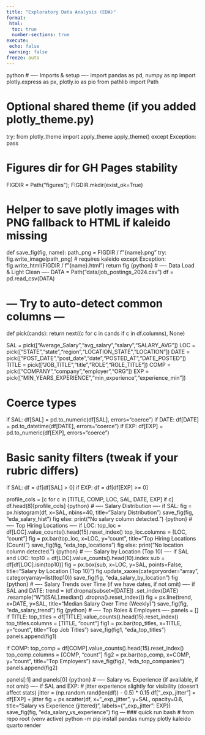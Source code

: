 ```yaml
--- 
title: "Exploratory Data Analysis (EDA)" 
format: 
 html: 
  toc: true 
  number-sections: true 
execute: 
 echo: false 
 warning: false 
freeze: auto 
---
```


{python}
# ---- Imports & setup ----
import pandas as pd, numpy as np
import plotly.express as px, plotly.io as pio
from pathlib import Path

# Optional shared theme (if you added plotly_theme.py)
try:
    from plotly_theme import apply_theme
    apply_theme()
except Exception:
    pass

# Figures dir for GH Pages stability
FIGDIR = Path("figures"); FIGDIR.mkdir(exist_ok=True)

# Helper to save plotly images with PNG fallback to HTML if kaleido missing
def save_fig(fig, name):
    path_png = FIGDIR / f"{name}.png"
    try:
        fig.write_image(path_png)   # requires kaleido
    except Exception:
        fig.write_html(FIGDIR / f"{name}.html")
    return fig
{python}
# ---- Data Load & Light Clean ----
DATA = Path("data/job_postings_2024.csv")
df = pd.read_csv(DATA)

# --- Try to auto-detect common columns ---
def pick(cands):
    return next((c for c in cands if c in df.columns), None)

SAL   = pick(["Average_Salary","avg_salary","salary","SALARY_AVG"])
LOC   = pick(["STATE","state","region","LOCATION_STATE","LOCATION"])
DATE  = pick(["POST_DATE","post_date","date","POSTED_AT","DATE_POSTED"])
TITLE = pick(["JOB_TITLE","title","ROLE","ROLE_TITLE"])
COMP  = pick(["COMPANY","company","employer","ORG"])
EXP   = pick(["MIN_YEARS_EXPERIENCE","min_experience","experience_min"])

# Coerce types
if SAL:  df[SAL] = pd.to_numeric(df[SAL], errors="coerce")
if DATE: df[DATE] = pd.to_datetime(df[DATE], errors="coerce")
if EXP:  df[EXP]  = pd.to_numeric(df[EXP], errors="coerce")

# Basic sanity filters (tweak if your rubric differs)
if SAL: df = df[df[SAL] > 0]
if EXP: df = df[df[EXP] >= 0]

profile_cols = [c for c in [TITLE, COMP, LOC, SAL, DATE, EXP] if c]
df.head(8)[profile_cols]
{python}
# ---- Salary Distribution ----
if SAL:
    fig = px.histogram(df, x=SAL, nbins=40, title="Salary Distribution")
    save_fig(fig, "eda_salary_hist")
    fig
else:
    print("No salary column detected.")
{python}
# ---- Top Hiring Locations ----
if LOC:
    top_loc = df[LOC].value_counts().head(15).reset_index()
    top_loc.columns = [LOC, "count"]
    fig = px.bar(top_loc, x=LOC, y="count", title="Top Hiring Locations (Count)")
    save_fig(fig, "eda_top_locations")
    fig
else:
    print("No location column detected.")
{python}
# ---- Salary by Location (Top 10) ----
if SAL and LOC:
    top10 = df[LOC].value_counts().head(10).index
    sub = df[df[LOC].isin(top10)]
    fig = px.box(sub, x=LOC, y=SAL, points=False, title="Salary by Location (Top 10)")
    fig.update_xaxes(categoryorder="array", categoryarray=list(top10))
    save_fig(fig, "eda_salary_by_location")
    fig
{python}
# ---- Salary Trends over Time (if we have dates, if not omit) ----
if SAL and DATE:
    trend = (df.dropna(subset=[DATE])
               .set_index(DATE)
               .resample("W")[SAL].median()
               .dropna().reset_index())
    fig = px.line(trend, x=DATE, y=SAL, title="Median Salary Over Time (Weekly)")
    save_fig(fig, "eda_salary_trend")
    fig
{python}
# ---- Top Roles & Employers ----
panels = []
if TITLE:
    top_titles = df[TITLE].value_counts().head(15).reset_index()
    top_titles.columns = [TITLE, "count"]
    fig1 = px.bar(top_titles, x=TITLE, y="count", title="Top Job Titles")
    save_fig(fig1, "eda_top_titles")
    panels.append(fig1)

if COMP:
    top_comp = df[COMP].value_counts().head(15).reset_index()
    top_comp.columns = [COMP, "count"]
    fig2 = px.bar(top_comp, x=COMP, y="count", title="Top Employers")
    save_fig(fig2, "eda_top_companies")
    panels.append(fig2)

panels[:1] and panels[0]
{python}
# ---- Salary vs. Experience (if available, if not omit) ----
if SAL and EXP:
    # jitter experience slightly for visibility (doesn't affect stats)
    jitter = (np.random.rand(len(df)) - 0.5) * 0.15
    df["_exp_jitter"] = df[EXP] + jitter
    fig = px.scatter(df, x="_exp_jitter", y=SAL, opacity=0.6,
                     title="Salary vs Experience (jittered)",
                     labels={"_exp_jitter": EXP})
    save_fig(fig, "eda_salary_vs_experience")
    fig
--- ### quick run
bash
# from repo root (venv active)
python -m pip install pandas numpy plotly kaleido
quarto render
